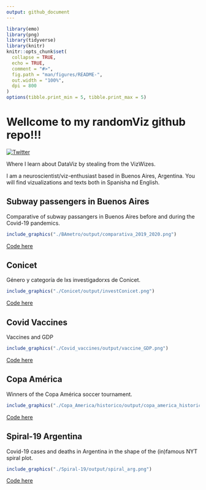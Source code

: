 ```yaml
---
output: github_document
---
```


```r
library(emo)
library(png)
library(tidyverse)
library(knitr)
knitr::opts_chunk$set(
  collapse = TRUE,
  echo = TRUE,
  comment = "#>",
  fig.path = "man/figures/README-",
  out.width = "100%",
  dpi = 800
)
options(tibble.print_min = 5, tibble.print_max = 5)
```

# Wellcome to my randomViz github repo!!! 

[![Twitter](https://img.shields.io/twitter/url/https/twitter.com/cloudposse.svg?style=social&label=Follow%20%40spiousas)](https://twitter.com/spiousas)

Where I learn about DataViz by stealing from the VizWizes.

I am a neuroscientist/viz-enthusiast based in Buenos Aires, Argentina. You will find vizualizations and texts both in Spanisha nd English.


## Subway passengers in Buenos Aires

Comparative of subway passangers in Buenos Aires before and during the Covid-19 pandemics.
```r
include_graphics("./BAmetro/output/comparativa_2019_2020.png")
```
[Code here](https://github.com/spiousas/random_Viz/blob/main/BAmetro/bump_estaciones.R)

## Conicet

Género y categoría de lxs investigadorxs de Conicet.
```r
include_graphics("./Conicet/output/investConicet.png")
```
[Code here](https://github.com/spiousas/random_Viz/blob/main/Conicet/AlluvialConicet.R)

## Covid Vaccines

Vaccines and GDP
```r
include_graphics("./Covid_vaccines/output/vaccine_GDP.png")
```
[Code here](https://github.com/spiousas/random_Viz/blob/main/Covid_vaccines/vaccines_and_GDP.R)

## Copa América

Winners of the Copa América soccer tournament.
```r
include_graphics("./Copa_America/historico/output/copa_america_historico.png")
```
[Code here](https://github.com/spiousas/random_Viz/blob/main/Copa_America/historico/copa_america_historico.R)

## Spiral-19 Argentina

Covid-19 cases and deaths in Argentina in the shape of the (in)famous NYT spiral plot.
```r
include_graphics("./Spiral-19/output/spiral_arg.png")
```
[Code here](https://github.com/spiousas/random_Viz/blob/main/Spiral-19/spiral_arg.R)


